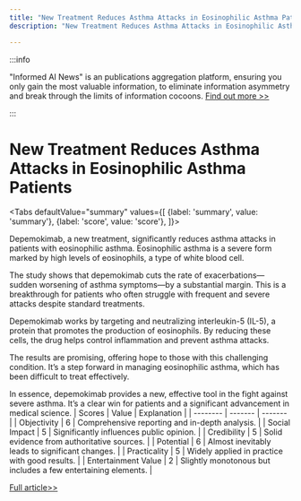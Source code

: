 ```yaml
---
title: "New Treatment Reduces Asthma Attacks in Eosinophilic Asthma Patients"
description: "New Treatment Reduces Asthma Attacks in Eosinophilic Asthma Patients"

---
```



:::info

"Informed AI News" is an publications aggregation platform, ensuring you only gain the most valuable information, to eliminate information asymmetry and break through the limits of information cocoons.  [Find out more >>](/)

:::

# New Treatment Reduces Asthma Attacks in Eosinophilic Asthma Patients


<Tabs
	defaultValue="summary"
	values={[
	{label: 'summary', value: 'summary'},
	{label: 'score', value: 'score'},
]}>
<TabItem value="summary">


Depemokimab, a new treatment, significantly reduces asthma attacks in patients with eosinophilic asthma. Eosinophilic asthma is a severe form marked by high levels of eosinophils, a type of white blood cell.

The study shows that depemokimab cuts the rate of exacerbations—sudden worsening of asthma symptoms—by a substantial margin. This is a breakthrough for patients who often struggle with frequent and severe attacks despite standard treatments.

Depemokimab works by targeting and neutralizing interleukin-5 (IL-5), a protein that promotes the production of eosinophils. By reducing these cells, the drug helps control inflammation and prevent asthma attacks.

The results are promising, offering hope to those with this challenging condition. It’s a step forward in managing eosinophilic asthma, which has been difficult to treat effectively.

In essence, depemokimab provides a new, effective tool in the fight against severe asthma. It’s a clear win for patients and a significant advancement in medical science.
</TabItem>
<TabItem value="score">
	| Scores     | Value   | Explanation |
	| -------- | ------- | ------- |
	| Objectivity  | 6    | Comprehensive reporting and in-depth analysis.    |
	| Social Impact | 5     | Significantly influences public opinion.    |
	| Credibility    | 5    | Solid evidence from authoritative sources.    |
	| Potential    | 6    | Almost inevitably leads to significant changes.    |
	| Practicality    | 5    | Widely applied in practice with good results.    |
	| Entertainment Value    | 2    | Slightly monotonous but includes a few entertaining elements.    |
</TabItem>
</Tabs>

[Full article>>](https://medicalxpress.com/news/2024-09-depemokimab-exacerbation-eosinophilic-asthma.html)

